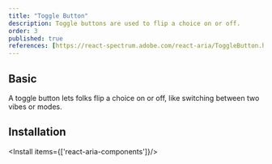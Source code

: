 ```yaml
---
title: "Toggle Button"
description: Toggle buttons are used to flip a choice on or off.
order: 3
published: true
references: [https://react-spectrum.adobe.com/react-aria/ToggleButton.html#props]
---
```



## Basic

A toggle button lets folks flip a choice on or off, like switching between two vibes or modes.
<How toUse="buttons/toggle-button-demo" />


## Installation
<Install items={['react-aria-components']}/>

<SourceCode toShow='file-trigger'/>
